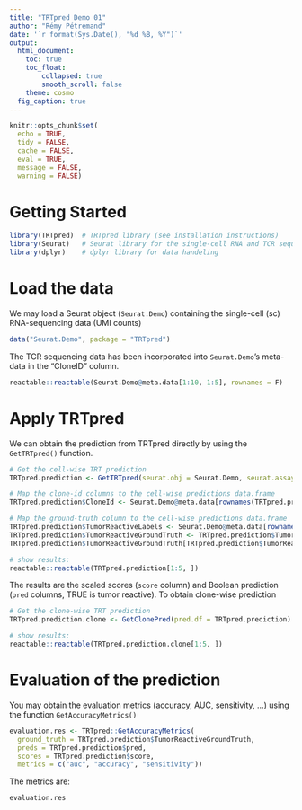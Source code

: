 ```yaml
---
title: "TRTpred Demo 01"
author: "Rémy Pétremand"
date: '`r format(Sys.Date(), "%d %B, %Y")`'
output: 
  html_document:
    toc: true
    toc_float:
        collapsed: true
        smooth_scroll: false
    theme: cosmo
  fig_caption: true
---
```


```r
knitr::opts_chunk$set(
  echo = TRUE,
  tidy = FALSE, 
  cache = FALSE, 
  eval = TRUE,
  message = FALSE, 
  warning = FALSE)
```

# Getting Started

```r
library(TRTpred)  # TRTpred library (see installation instructions)
library(Seurat)   # Seurat library for the single-cell RNA and TCR sequencing objects
library(dplyr)    # dplyr library for data handeling
```

# Load the data

We may load a Seurat object (`Seurat.Demo`) containing the single-cell (sc) RNA-sequencing data (UMI counts)

```r
data("Seurat.Demo", package = "TRTpred")
```

The TCR sequencing data has been incorporated into `Seurat.Demo`'s meta-data in the "CloneID" column. 

```r
reactable::reactable(Seurat.Demo@meta.data[1:10, 1:5], rownames = F)
```

# Apply TRTpred

We can obtain the prediction from TRTpred directly by using the `GetTRTpred()` function. 

```r
# Get the cell-wise TRT prediction
TRTpred.prediction <- GetTRTpred(seurat.obj = Seurat.Demo, seurat.assay = "RNA", seurat.slot = "scale.data")

# Map the clone-id columns to the cell-wise predictions data.frame
TRTpred.prediction$CloneId <- Seurat.Demo@meta.data[rownames(TRTpred.prediction), ]$CloneId

# Map the ground-truth column to the cell-wise predictions data.frame
TRTpred.prediction$TumorReactiveLabels <- Seurat.Demo@meta.data[rownames(TRTpred.prediction), ]$TumorReactiveLabels
TRTpred.prediction$TumorReactiveGroundTruth <- TRTpred.prediction$TumorReactiveLabels == "TR"
TRTpred.prediction$TumorReactiveGroundTruth[TRTpred.prediction$TumorReactiveLabels == "ND"] <- as.logical(NA)

# show results: 
reactable::reactable(TRTpred.prediction[1:5, ])
```

The results are the scaled scores (`score` column) and Boolean prediction (`pred` columns, TRUE is tumor reactive). To obtain clone-wise prediction 

```r
# Get the clone-wise TRT prediction
TRTpred.prediction.clone <- GetClonePred(pred.df = TRTpred.prediction)

# show results: 
reactable::reactable(TRTpred.prediction.clone[1:5, ])
```

# Evaluation of the prediction

You may obtain the evaluation metrics (accuracy, AUC, sensitivity, ...) using the function `GetAccuracyMetrics()`

```r
evaluation.res <- TRTpred::GetAccuracyMetrics(
  ground_truth = TRTpred.prediction$TumorReactiveGroundTruth, 
  preds = TRTpred.prediction$pred, 
  scores = TRTpred.prediction$score,
  metrics = c("auc", "accuracy", "sensitivity"))
```

The metrics are: 

```r
evaluation.res
```



